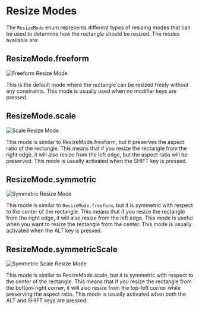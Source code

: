 # Resize Modes

The `ResizeMode` enum represents different types of resizing modes that can be used to determine how the rectangle should
be resized. The modes available are:

## ResizeMode.freeform

![Freeform Resize Mode](assets/resize_freeform.gif)

This is the default mode where the rectangle can be resized freely without any constraints. This mode is usually used
when no modifier keys are pressed.

## ResizeMode.scale

![Scale Resize Mode](assets/resize_scale.gif)

This mode is similar to ResizeMode.freeform, but it preserves the aspect ratio of the rectangle.
This means that if you resize the rectangle from the right edge, it will also resize from the left edge, but the aspect
ratio will be preserved. This mode is usually activated when the SHIFT key is pressed.

## ResizeMode.symmetric

![Symmetric Resize Mode](assets/resize_symmetric.gif)

This mode is similar to `ResizeMode.freeform`, but it is symmetric with respect to the center
of the rectangle. This means that if you resize the rectangle from the right edge, it will also resize from the left
edge. This mode is useful when you want to resize the rectangle from the center. This mode is usually activated when
the ALT key is pressed.

## ResizeMode.symmetricScale

![Symmetric Scale Resize Mode](assets/resize_symmetric_scale.gif)

This mode is similar to ResizeMode.scale, but it is symmetric with respect to the center
of the rectangle. This means that if you resize the rectangle from the bottom-right corner, it will also resize from the
top-left corner while preserving the aspect ratio. This mode is usually activated when both the ALT and SHIFT keys are
pressed.
